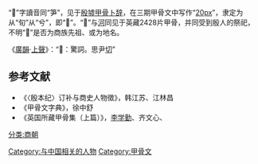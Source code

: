 {{CJK-New-Char|208EC|ver=C}}

“'''𠣬'''”字讀音同“笋”，见于[[殷墟|殷墟]][[甲骨文|甲骨]][[卜辞|卜辞]]，在三期甲骨文中写作“[[文件:旬兮-甲骨文三期.svg|20px]]”，隶定为从“旬”从“兮”，即“𠣬”。“𠣬”与[[河_(商族先公)|河]]同见于英藏2428片甲骨，并同受到殷人的祭祀，不明“𠣬”是否为商族先祖、或为地名。

《[[廣韻|廣韻]]·[[上聲|上聲]]》：“𠣬：驚詞。思尹[[反切|切]]”

== 参考文献 ==

* 《〈殷本纪〉订补与商史人物徵》，韩江苏、江林昌
* 《甲骨文字典》，徐中舒
* 《英国所藏甲骨集（上篇）》，[[李学勤|李学勤]]、齐文心、{{Lang|en|Sarah Allan}}

{{商朝君主}}
{{历史小作品}}

[[分类:商朝|分类:商朝]]
[[Category:与中国相关的人物|Category:与中国相关的人物]]
[[Category:甲骨文|Category:甲骨文]]